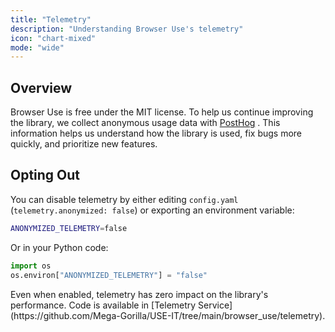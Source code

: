 ```yaml
---
title: "Telemetry"
description: "Understanding Browser Use's telemetry"
icon: "chart-mixed"
mode: "wide"
---
```


## Overview

Browser Use is free under the MIT license. To help us continue improving the library, we collect anonymous usage data with [PostHog](https://posthog.com) . This information helps us understand how the library is used, fix bugs more quickly, and prioritize new features.


## Opting Out

You can disable telemetry by either editing `config.yaml` (`telemetry.anonymized: false`) or exporting an environment variable:

```bash
ANONYMIZED_TELEMETRY=false
```

Or in your Python code:

```python
import os
os.environ["ANONYMIZED_TELEMETRY"] = "false"
```

<Note>
  Even when enabled, telemetry has zero impact on the library's performance. Code is available in [Telemetry
  Service](https://github.com/Mega-Gorilla/USE-IT/tree/main/browser_use/telemetry).
</Note>
